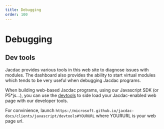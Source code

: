 ```yaml
---
title: Debugging
order: 100
---
```


# Debugging

## Dev tools

Jacdac provides various tools in this web site to diagnose issues with modules.
The dashboard also provides the ability to start virtual modules which tends to be very useful when debugging Jacdac programs.

When building web-based Jacdac programs, using our Javascript SDK (or P5\*js...), you can use the [devtools](/clients/javascript/devtools)
to side load your Jacdac-enabled web page with our developer tools.

For convinience, launch `https://microsoft.github.io/jacdac-docs/clients/javascript/devtools#YOURURL` where YOURURL is your web page url.
